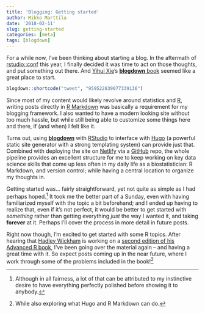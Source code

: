 ---
title: 'Blogging: Getting started'
author: Mikko Marttila
date: '2018-02-11'
slug: getting-started
categories: [meta]
tags: [blogdown]
---

For a while now, I've been thinking about starting a blog. In the aftermath of [rstudio::conf](https://www.rstudio.com/conference/) this year, I finally decided it was time to act on those thoughts, and put something out there. And [Yihui Xie](https://twitter.com/xieyihui)'s [**blogdown** book](https://bookdown.org/yihui/blogdown/) seemed like a great place to start.

```{r, echo = F}
blogdown::shortcode("tweet", "959522839077339136")
```

Since most of my content would likely revolve around statistics and [R](https://www.r-project.org/), writing posts directly in [R Markdown](https://rmarkdown.rstudio.com/) was basically a requirement for my blogging framework. I also wanted to have a modern looking site without too much hassle, but while still being able to customize some things here and there, if (and when) I felt like it. 

Turns out, using [**blogdown**](https://github.com/rstudio/blogdown) with [RStudio](https://www.rstudio.com/) to interface with [Hugo](https://gohugo.io/) (a powerful static site generator with a strong templating system) can provide just that. Combined with deploying the site on [Netlify](https://www.netlify.com/) via a [GitHub](https://github.com/) repo, the whole pipeline provides an excellent structure for me to keep working on key data science skills that come up less often in my daily life as a biostatistician: R Markdown, and version control; while having a central location to organize my thoughts in.

Getting started was... fairly straightforward, yet not quite as simple as I had perhaps hoped.^[Although in all fairness, a lot of that can be attributed to my instinctive desire to have everything perfectly polished before showing it to anybody.] It took me the better part of a Sunday, even with having familiarized myself with the topic a bit beforehand; and I ended up having to realize that, even if it's not perfect, it would be better to get started with *something* rather than getting everything *just* the way I wanted it, and taking **forever** at it. Perhaps I'll cover the process in more detail in future posts.

Right now though, I'm excited to get started with some R topics. After hearing that [Hadley Wickham](https://twitter.com/hadleywickham) is working on a [second edition of his Advanced R book](https://adv-r.hadley.nz/), I've been going over the material again -- and having a great time with it. So expect posts coming up in the near future, where I work through some of the problems included in the book!^[While also exploring what Hugo and R Markdown can do.]
